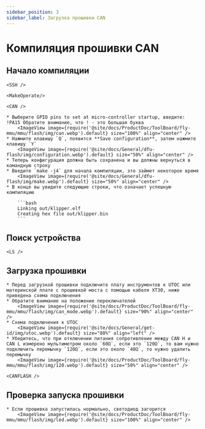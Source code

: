 ```yaml
---
sidebar_position: 3
sidebar_label: Загрузка прошивки CAN
---
```





# Компиляция прошивки CAN

## Начало компиляции

    <SSH />

    <MakeOperate/>

    <CAN />

    * Выберите GPIO pins to set at micro-controller startup, введите: !PA15 Обратите внимание, что ! - это большая буква
        <ImageView image={require('@site/docs/ProductDoc/ToolBoard/fly-mmu/mmu/flash/img/can.webp').default} size="100%" align="center" />
    * Нажмите клавишу `Q`, появится **Save configuration**, затем нажмите клавишу `Y`
        <ImageView image={require('@site/docs/General/dfu-flash/img/configuration.webp').default} size="50%" align="center" />
    * Теперь конфигурация должна быть сохранена и вы должны вернуться в командную строку
    * Введите `make -j4` для начала компиляции, это займет некоторое время
        <ImageView image={require('@site/docs/General/dfu-flash/img/make.webp').default} size="50%" align="center" />
    * В конце вы увидите следующие строки, что означает успешную компиляцию

        ```bash
        Linking out/klipper.elf
        Creating hex file out/klipper.bin
        ```

## Поиск устройства

    <LS />


## Загрузка прошивки

    * Перед загрузкой прошивки подключите плату инструментов к UTOC или материнской плате с прошивкой моста с помощью кабеля XT30, ниже приведена схема подключения
    * Обратите внимание на положение переключателей
        <ImageView image={require('@site/docs/ProductDoc/ToolBoard/fly-mmu/mmu/flash/img/can_mode.webp').default} size="90%" align="center" />
    * Схема подключения к UTOC
        <ImageView image={require('@site/docs/General/get-id/img/utoc.webp').default} size="80%" align="left" />
    * Убедитесь, что при отключении питания сопротивление между CAN H и CAN L измерено мультиметром около `60Ω`, если это `120Ω`, то вам нужно подключить перемычку `120Ω`, если это около `40Ω`, то нужно удалить перемычку
        <ImageView image={require('@site/docs/ProductDoc/ToolBoard/fly-mmu/mmu/flash/img/120.webp').default} size="50%" align="center" />

    <CANFLASH />

## Проверка запуска прошивки

    * Если прошивка запустилась нормально, светодиод загорится
        <ImageView image={require('@site/docs/ProductDoc/ToolBoard/fly-mmu/mmu/flash/img/led.webp').default} size="100%" align="center" />